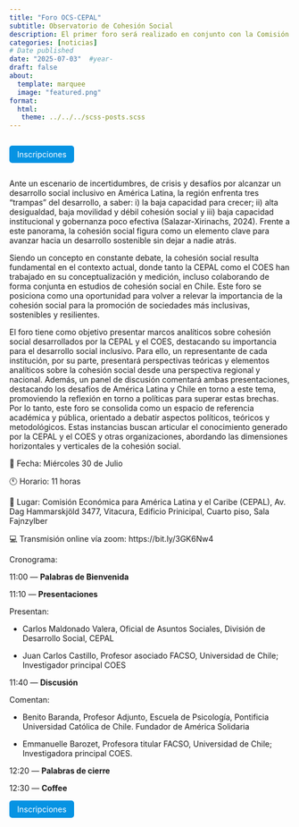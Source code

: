 ```yaml
---
title: "Foro OCS-CEPAL"
subtitle: Observatorio de Cohesión Social
description: El primer foro será realizado en conjunto con la Comisión Económica para América Latina y el Caribe el 30 de julio.
categories: [noticias]
# Date published
date: "2025-07-03"  #year-
draft: false
about:
  template: marquee
  image: "featured.png"
format: 
  html: 
   theme: ../../../scss-posts.scss
---
```


<div style="display: flex; align-items: center; gap: 1rem; flex-wrap: wrap;">

  <a href="https://forms.gle/FV97jBVA4WSe6vdt9" 
     target="_blank" 
     role="button" 
     style="background-color: #0693e3; color: white; padding: 0.5em 1em; border-radius: 5px; text-decoration: none; display: inline-block;">
    Inscripciones
  </a>

  <a href="https://x.com/CentroCOES/status/1947356705081131071" target="_blank" style="text-decoration: none; color: inherit;">
    <i class="bi bi-twitter-x" style="font-size: 1.5rem;"></i>
  </a>

  <a href="https://coes.cl/2025/07/21/foro-de-cohesion-social-cepal-coes-2025-desafios-de-la-cohesion-social-en-chile-y-america-latina/" target="_blank" style="text-decoration: none; color: inherit;">
    <i class="bi bi-globe" style="font-size: 1.5rem;"></i>
  </a>

  <a href="https://www.instagram.com/p/DMYQ_p_uPW8/?utm_source=ig_web_copy_link&igsh=MzRlODBiNWFlZA==" target="_blank" style="text-decoration: none; color: inherit;">
    <i class="bi bi-instagram" style="font-size: 1.5rem;"></i>
  </a>

</div>



Ante un escenario de incertidumbres, de crisis y desafíos por alcanzar un desarrollo social inclusivo en América Latina, la región enfrenta tres “trampas” del desarrollo, a saber: i) la baja capacidad para crecer; ii) alta desigualdad, baja movilidad y débil cohesión social y iii) baja capacidad institucional y gobernanza poco efectiva (Salazar-Xirinachs, 2024). Frente a este panorama, la cohesión social figura como un elemento clave para avanzar hacia un desarrollo sostenible sin dejar a nadie atrás. 

Siendo un concepto en constante debate, la cohesión social resulta fundamental en el contexto actual, donde tanto la CEPAL como el COES han trabajado en su conceptualización y medición, incluso colaborando de forma conjunta en estudios de cohesión social en Chile. Este foro se posiciona como una oportunidad para volver a relevar la importancia de la cohesión social para la promoción de sociedades más inclusivas, sostenibles y resilientes. 

El foro tiene como objetivo presentar marcos analíticos sobre cohesión social desarrollados por la CEPAL y el COES, destacando su importancia para el desarrollo social inclusivo. Para ello, un representante de cada institución, por su parte, presentará perspectivas teóricas y elementos analíticos sobre la cohesión social desde una perspectiva regional y nacional. Además, un panel de discusión comentará ambas presentaciones, destacando los desafíos de América Latina y Chile en torno a este tema, promoviendo la reflexión en torno a políticas para superar estas brechas. Por lo tanto, este foro se consolida como un espacio de referencia académica y pública, orientado a debatir aspectos políticos, teóricos y metodológicos. Estas instancias buscan articular el conocimiento generado por la CEPAL y el COES y otras organizaciones, abordando las dimensiones horizontales y verticales de la cohesión social.


  📅 Fecha: Miércoles 30 de Julio
  
  🕚 Horario: 11 horas
  
  📍 Lugar: Comisión Económica para América Latina y el Caribe (CEPAL), Av. Dag Hammarskjöld 3477, Vitacura, Edificio Prinicipal, Cuarto piso, Sala Fajnzylber
  
  💻 Transmisión online vía zoom: https://bit.ly/3GK6Nw4
 
Cronograma:

11:00  ― **Palabras de Bienvenida**

11:10  ―  **Presentaciones**

 Presentan:
 
- Carlos Maldonado Valera, Oficial de Asuntos Sociales, División de Desarrollo Social, CEPAL

- Juan Carlos Castillo, Profesor asociado FACSO, Universidad de Chile; Investigador principal COES

11:40 ― **Discusión**

Comentan:

- Benito Baranda, Profesor Adjunto, Escuela de Psicología, Pontificia Universidad Católica de Chile. Fundador de América Solidaria

- Emmanuelle Barozet, Profesora titular FACSO, Universidad de Chile; Investigadora principal COES.

12:20   ―  **Palabras de cierre**

12:30   ―  **Coffee**

<a href="https://forms.gle/FV97jBVA4WSe6vdt9" 
   target="_blank" 
   role="button" 
   style="background-color: #0693e3; color: white; margin-top: 0em; padding: 0.5em 1em; border-radius: 5px; text-decoration: none; display: inline-block;">
  Inscripciones
</a>
